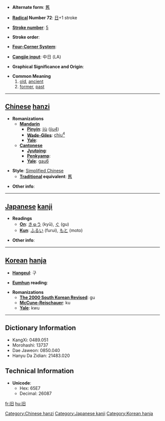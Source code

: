 * '''Alternate form''': [[舊]]

* '''[[Wiktionary:Chinese radical index| Radical]] Number 72''': [[Wiktionary:Chinese radical index 日|日]]+1 stroke

* '''[[Wiktionary:Chinese total strokes index|Stroke number]]''': [[Wiktionary:Chinese total strokes index 5|5]]

* '''Stroke order''': 

* '''[[Wiktionary:Chinese four corner index|Four-Corner System]]''': 

* '''[[Wiktionary:Chinese Cangjie index|Cangjie input]]''': 中日 (LA)

* '''Graphical Significance and Origin''': 

* '''Common Meaning'''
*# [[old]], [[ancient]]
*# [[former]], [[past]]


----

== [[Chinese]] [[hanzi]] ==

* '''Romanizations'''
** '''[[Mandarin]]'''
*** '''[[Pinyin]]''': [[jiù]] ([[jiu4]])
*** '''[[Wade-Giles]]''': [[chiu4|chiu<sup>4</sup>]]
*** '''[[Yale]]''': 
** '''[[Cantonese]]'''
*** '''[[Jyutping]]''':
*** '''[[Penkyamp]]''': 
*** '''[[Yale]]''': [[gau6]]

* '''Style''': [[Simplified Chinese]] 
** '''[[Traditional Chinese|Traditional]] equivalent''': [[舊]]

* '''Other info''': 

----

== [[Japanese]] [[kanji]] ==

* '''Readings'''
** '''[[On]]''': [[きゅう]] (kyū), [[ぐ]] (gu)
** '''[[Kun]]''': [[ふるい]] (furui), [[もと]] (moto)

* '''Other info''':  

----

== [[Korean]] [[hanja]] ==

* '''[[Hangeul]]''': 구

* '''[[Eumhun]] reading''': 

* '''Romanizations'''
** '''[[The 2000 South Korean Revised Romanization|The 2000 South Korean Revised]]''': gu
** '''[[McCune-Reischauer]]''': ku
** '''[[Yale]]''': kwu

----

== Dictionary Information ==

* KangXi: 0489.051
* Morohashi: 13737
* Dae Jaweon: 0850.040
* Hanyu Da Zidian: 21483.020

== Technical Information ==

* '''Unicode''':
** Hex: 65E7
** Decimal: 26087

[[Category:Chinese hanzi]]
[[Category:Japanese kanji]]
[[Category:Korean hanja]]

[[fr:旧]]
[[hu:旧]]